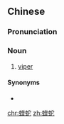 ==Chinese==
{{zh-forms}}

===Pronunciation===
{{zh-pron
|m=kuíshé
|c=kwai1 se4
|cat=n
}}

===Noun===
{{zh-noun}}

# [[viper]]

====Synonyms====
* {{zh-l|毒蛇}}

{{zh-cat|Snakes}}

[[chr:蝰蛇]]
[[zh:蝰蛇]]